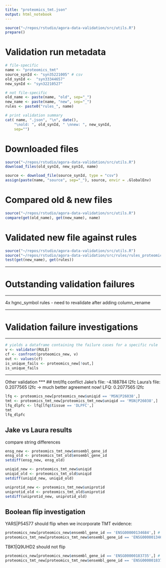```yaml
---
title: "proteomics_tmt.json"
output: html_notebook
---
```


```r
source("~/repos/rstudio/agora-data-validation/src/utils.R")
prepare()
```

# Validation run metadata
```r
# file-specific
name <- "proteomics_tmt"
source_synId <- "syn35221005" # csv
old_synId <-  "syn33344657" 
new_synId <- "syn32210527"  

# not file-specific
old_name <- paste(name, "old", sep="_")
new_name <- paste(name, "new", sep="_")
rules <- paste0("rules_", name)

# print validation summary
cat( name, ".json", "\n", date(),
    "\nold: ", old_synId, " \nnew: ", new_synId,
    sep="")
```

# Downloaded files
```r
source("~/repos/rstudio/agora-data-validation/src/utils.R")
download_files(old_synId, new_synId, name)
```

```r
source <- download_file(source_synId, type = "csv")
assign(paste(name, "source", sep="_"), source, envir = .GlobalEnv)
```


# Compared old & new files
```r
source("~/repos/rstudio/agora-data-validation/src/utils.R")
compare(get(old_name), get(new_name), name)
```


# Validated new file against rules
```r
source("~/repos/rstudio/agora-data-validation/src/utils.R")
source("~/repos/rstudio/agora-data-validation/src/rules/rules_proteomics_tmt.R")
test(get(new_name), get(rules))
```
***
# Outstanding validation failures
***

4x hgnc_symbol rules - need to revalidate after adding column_rename

***
# Validation failure investigations
***

```r
# yields a dataframe containing the failure cases for a specific rule
v <- validator(RULE)
cf <- confront(proteomics_new, v)
out <- values(cf)
is_unique_fails <- proteomics_new[!out,]
is_unique_fails
```


***
Other validation
***
## tmt/lfq conflict
Jake's file: -4.188784	l2fc
Laura's file: 0.2077565 l2fc -> much better agreement now!
LFQ: 0.2077565 l2fc
```r
lfq <- proteomics_new[proteomics_new$uniqid == 'MSN|P26038',]
tmt <- proteomics_tmt_new[proteomics_tmt_new$uniqid == 'MSN|P26038',]
lfq_dlpfc <- lfq[lfq$tissue == 'DLPFC',]
tmt
lfq_dlpfc
```

## Jake vs Laura results
compare string differences
```r
ensg_new <- proteomics_tmt_new$ensembl_gene_id
ensg_old <- proteomics_tmt_old$ensembl_gene_id
setdiff(ensg_new, ensg_old)
```
```r
uniqid_new <- proteomics_tmt_new$uniqid
uniqid_old <- proteomics_tmt_old$uniqid
setdiff(uniqid_new, uniqid_old)
```
```r
uniprotid_new <- proteomics_tmt_new$uniprotid
uniprotid_old <- proteomics_tmt_old$uniprotid
setdiff(uniprotid_new, uniprotid_old)
```


## Boolean flip investigation
YARS|P54577 should flip when we incorporate TMT evidence:

```r
proteomics_new[proteomics_new$ensembl_gene_id == 'ENSG00000134684',] # no significant results
proteomics_tmt_new[proteomics_tmt_new$ensembl_gene_id == 'ENSG00000134684',] # significant result
```
TBK1|Q9UHD2 should not flip
```r
proteomics_new[proteomics_new$ensembl_gene_id == 'ENSG00000183735',] # no significant results
proteomics_tmt_new[proteomics_tmt_new$ensembl_gene_id == 'ENSG00000183735',] # no significant result
```




